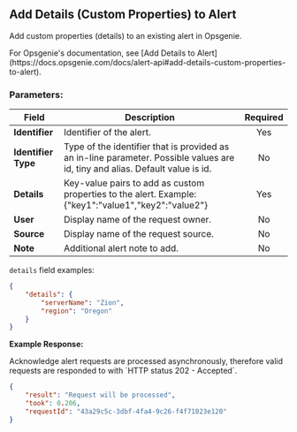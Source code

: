 ## Add Details (Custom Properties) to Alert

Add custom properties (details) to an existing alert in Opsgenie.

<Callout type="info">
    For Opsgenie's documentation, see [Add Details to Alert](https://docs.opsgenie.com/docs/alert-api#add-details-custom-properties-to-alert).
</Callout>

### Parameters:

| Field             | Description                                                                                                                   | Required |
|-------------------|-------------------------------------------------------------------------------------------------------------------------------|:--------:|
| **Identifier**    | Identifier of the alert.                                                                                                      |   Yes    |
| **Identifier Type** | Type of the identifier that is provided as an in-line parameter. Possible values are id, tiny and alias. Default value is id. |    No    |
| **Details**       | Key-value pairs to add as custom properties to the alert. Example: {"key1":"value1","key2":"value2"}                           |   Yes    |
| **User**          | Display name of the request owner.                                                                                            |    No    |
| **Source**        | Display name of the request source.                                                                                           |    No    |
| **Note**          | Additional alert note to add.                                                                                                |    No    |

`details` field examples:
```json
{
    "details": {
        "serverName": "Zion",
        "region": "Oregon"
    }
}
```

**Example Response:**

<Callout type="info">
    Acknowledge alert requests are processed asynchronously, therefore valid requests are responded to with `HTTP status 202 - Accepted`.
</Callout>

```json
{
    "result": "Request will be processed",
    "took": 0.206,
    "requestId": "43a29c5c-3dbf-4fa4-9c26-f4f71023e120"
}
